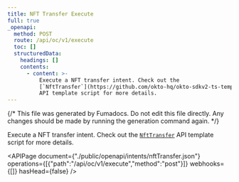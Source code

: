 ```yaml
---
title: NFT Transfer Execute
full: true
_openapi:
  method: POST
  route: /api/oc/v1/execute
  toc: []
  structuredData:
    headings: []
    contents:
      - content: >-
          Execute a NFT transfer intent. Check out the
          [`NftTransfer`](https://github.com/okto-hq/okto-sdkv2-ts-template/blob/main/src/api-template/intents/nftTransfer.ts)
          API template script for more details.
---
```


{/* This file was generated by Fumadocs. Do not edit this file directly. Any changes should be made by running the generation command again. */}

Execute a NFT transfer intent. Check out the [`NftTransfer`](https://github.com/okto-hq/okto-sdkv2-ts-template/blob/main/src/api-template/intents/nftTransfer.ts) API template script for more details.

<APIPage document={"./public/openapi/intents/nftTransfer.json"} operations={[{"path":"/api/oc/v1/execute","method":"post"}]} webhooks={[]} hasHead={false} />